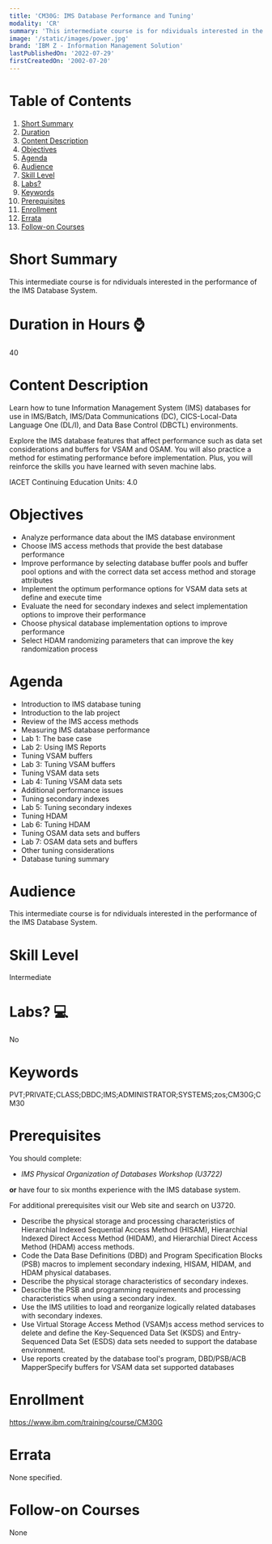 ```yaml
---
title: 'CM30G: IMS Database Performance and Tuning'
modality: 'CR'
summary: 'This intermediate course is for ndividuals interested in the performance of the IMS Database System. '
image: '/static/images/power.jpg'
brand: 'IBM Z - Information Management Solution'
lastPublishedOn: '2022-07-29'
firstCreatedOn: '2002-07-20'
---
```

# Table of Contents
1.  [Short Summary](#short-summary)
2.  [Duration](#duration-in-hours-)
3.  [Content Description](#content-description)
4.  [Objectives](#objectives)
5.  [Agenda](#agenda)
6.  [Audience](#audience)
7.  [Skill Level](#skill-level)
8.  [Labs?](#labs-)
9.  [Keywords](#keywords)
10. [Prerequisites](#prerequisites)
11. [Enrollment](#enrollment)
12. [Errata](#errata)
13. [Follow-on Courses](#follow-on-courses)

# Short Summary
This intermediate course is for ndividuals interested in the performance of the IMS Database System. 

# Duration in Hours ⌚
40

# Content Description
Learn how to tune Information Management System (IMS) databases for use in IMS/Batch, IMS/Data Communications (DC), CICS-Local-Data Language One (DL/I), and Data Base Control (DBCTL) environments.


Explore the IMS database features that affect performance such as data set considerations and buffers for VSAM and OSAM. You will also practice a method for estimating performance before implementation. Plus, you will reinforce the skills you have learned with seven machine labs.


IACET Continuing Education Units: 4.0



# Objectives
* Analyze performance data about the IMS database environment
* Choose IMS access methods that provide the best database performance
* Improve performance by selecting database buffer pools and buffer pool options and with the correct data set access method and storage attributes
* Implement the optimum performance options for VSAM data sets at define and execute time
* Evaluate the need for secondary indexes and select implementation options to improve their performance
* Choose physical database implementation options to improve performance
* Select HDAM randomizing parameters that can improve the key randomization process


# Agenda
* Introduction to IMS database tuning
* Introduction to the lab project
* Review of the IMS access methods
* Measuring IMS database performance
* Lab 1: The base case
* Lab 2: Using IMS Reports
* Tuning VSAM buffers
* Lab 3: Tuning VSAM buffers
* Tuning VSAM data sets
* Lab 4: Tuning VSAM data sets
* Additional performance issues
* Tuning secondary indexes
* Lab 5: Tuning secondary indexes
* Tuning HDAM
* Lab 6: Tuning HDAM
* Tuning OSAM data sets and buffers
* Lab 7: OSAM data sets and buffers
* Other tuning considerations
* Database tuning summary


# Audience
This intermediate course is for ndividuals interested in the performance of the IMS Database System.



# Skill Level
Intermediate        

# Labs? 💻
No

# Keywords
PVT;PRIVATE;CLASS;DBDC;IMS;ADMINISTRATOR;SYSTEMS;zos;CM30G;CM30

# Prerequisites
You should complete:


* *IMS Physical Organization of Databases Workshop (U3722)*


**or** have four to six months experience with the IMS database system.


For additional prerequisites visit our Web site and search on U3720.


* Describe the physical storage and processing characteristics of Hierarchial Indexed Sequential Access Method (HISAM), Hierarchial Indexed Direct Access Method (HIDAM), and Hierarchial Direct Access Method (HDAM) access methods.
* Code the Data Base Definitions (DBD) and Program Specification Blocks (PSB) macros to implement secondary indexing, HISAM, HIDAM, and HDAM physical databases.
* Describe the physical storage characteristics of secondary indexes.
* Describe the PSB and programming requirements and processing characteristics when using a secondary index.
* Use the IMS utilities to load and reorganize logically related databases with secondary indexes.
* Use Virtual Storage Access Method (VSAM)s access method services to delete and define the Key-Sequenced Data Set (KSDS) and Entry-Sequenced Data Set (ESDS) data sets needed to support the database environment.
* Use reports created by the database tool's program, DBD/PSB/ACB MapperSpecify buffers for VSAM data set supported databases


# Enrollment
https://www.ibm.com/training/course/CM30G

# Errata
None specified.

# Follow-on Courses
None


